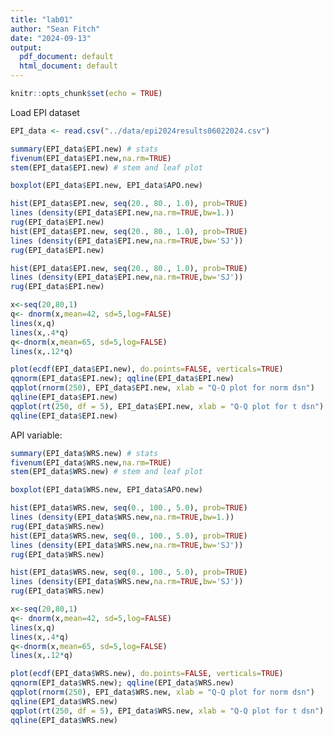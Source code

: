 ```yaml
---
title: "lab01"
author: "Sean Fitch"
date: "2024-09-13"
output:
  pdf_document: default
  html_document: default
---
```


```r
knitr::opts_chunk$set(echo = TRUE)
```


Load EPI dataset

```r
EPI_data <- read.csv("../data/epi2024results06022024.csv")
```

```r
summary(EPI_data$EPI.new) # stats
fivenum(EPI_data$EPI.new,na.rm=TRUE)
stem(EPI_data$EPI.new) # stem and leaf plot
```
```r
boxplot(EPI_data$EPI.new, EPI_data$APO.new) 
```
```r
hist(EPI_data$EPI.new, seq(20., 80., 1.0), prob=TRUE)
lines (density(EPI_data$EPI.new,na.rm=TRUE,bw=1.))
rug(EPI_data$EPI.new) 
hist(EPI_data$EPI.new, seq(20., 80., 1.0), prob=TRUE)
lines (density(EPI_data$EPI.new,na.rm=TRUE,bw='SJ'))
rug(EPI_data$EPI.new) 
```

```r
hist(EPI_data$EPI.new, seq(20., 80., 1.0), prob=TRUE)
lines (density(EPI_data$EPI.new,na.rm=TRUE,bw='SJ'))
rug(EPI_data$EPI.new)

x<-seq(20,80,1)
q<- dnorm(x,mean=42, sd=5,log=FALSE)
lines(x,q)
lines(x,.4*q)
q<-dnorm(x,mean=65, sd=5,log=FALSE)
lines(x,.12*q)
```
```r
plot(ecdf(EPI_data$EPI.new), do.points=FALSE, verticals=TRUE) 
qqnorm(EPI_data$EPI.new); qqline(EPI_data$EPI.new)
qqplot(rnorm(250), EPI_data$EPI.new, xlab = "Q-Q plot for norm dsn")
qqline(EPI_data$EPI.new)
qqplot(rt(250, df = 5), EPI_data$EPI.new, xlab = "Q-Q plot for t dsn")
qqline(EPI_data$EPI.new)
```
API variable:
```r
summary(EPI_data$WRS.new) # stats
fivenum(EPI_data$WRS.new,na.rm=TRUE)
stem(EPI_data$WRS.new) # stem and leaf plot
```
```r
boxplot(EPI_data$WRS.new, EPI_data$APO.new) 
```
```r
hist(EPI_data$WRS.new, seq(0., 100., 5.0), prob=TRUE)
lines (density(EPI_data$WRS.new,na.rm=TRUE,bw=1.))
rug(EPI_data$WRS.new) 
hist(EPI_data$WRS.new, seq(0., 100., 5.0), prob=TRUE)
lines (density(EPI_data$WRS.new,na.rm=TRUE,bw='SJ'))
rug(EPI_data$WRS.new) 
```
```r
hist(EPI_data$WRS.new, seq(0., 100., 5.0), prob=TRUE)
lines (density(EPI_data$WRS.new,na.rm=TRUE,bw='SJ'))
rug(EPI_data$WRS.new)

x<-seq(20,80,1)
q<- dnorm(x,mean=42, sd=5,log=FALSE)
lines(x,q)
lines(x,.4*q)
q<-dnorm(x,mean=65, sd=5,log=FALSE)
lines(x,.12*q)
```
```r
plot(ecdf(EPI_data$WRS.new), do.points=FALSE, verticals=TRUE) 
qqnorm(EPI_data$WRS.new); qqline(EPI_data$WRS.new)
qqplot(rnorm(250), EPI_data$WRS.new, xlab = "Q-Q plot for norm dsn")
qqline(EPI_data$WRS.new)
qqplot(rt(250, df = 5), EPI_data$WRS.new, xlab = "Q-Q plot for t dsn")
qqline(EPI_data$WRS.new)
```